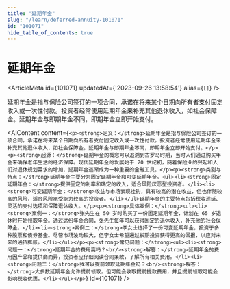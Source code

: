 ```yaml
---
title: "延期年金"
slug: "/learn/deferred-annuity-101071"
id: "101071"
hide_table_of_contents: true
---
```



# 延期年金

<ArticleMeta id={101071} updatedAt={'2023-09-26 13:58:54'} alias={`[]`} />
<div className='border-solid border-b border-t-0 my-4 border-[var(--ifm-color-gray-300)]' />

延期年金是指与保险公司签订的一项合同，承诺在将来某个日期向所有者支付固定收入或一次性付款。投资者经常使用延期年金来补充其他退休收入，如社会保障金。延期年金与即期年金不同，即期年金立即开始支付。

<AIContent content={`<p><strong>定义：</strong>延期年金是指与保险公司签订的一项合同，承诺在将来某个日期向所有者支付固定收入或一次性付款。投资者经常使用延期年金来补充其他退休收入，如社会保障金。延期年金与即期年金不同，即期年金立即开始支付。</p><p><strong>起源：</strong>延期年金的概念可以追溯到古罗马时期，当时人们通过购买年金来确保老年生活的经济保障。现代延期年金的发展始于 20 世纪初，随着保险业的兴起和人们对退休规划需求的增加，延期年金逐渐成为一种重要的金融工具。</p><p><strong>类别与特点：</strong>延期年金主要分为固定延期年金和可变延期年金。<ul><li><strong>固定延期年金：</strong>提供固定的利率和确定的收入，适合风险厌恶型投资者。</li><li><strong>可变延期年金：</strong>收益与市场表现挂钩，具有较高的潜在收益，但也伴随较高的风险，适合风险承受能力较高的投资者。</li></ul>延期年金的主要特点包括税收递延、灵活的支付选项和保障退休收入。</p><p><strong>具体案例：</strong><ul><li><strong>案例一：</strong>张先生在 50 岁时购买了一份固定延期年金，计划在 65 岁退休时开始领取年金。通过这份年金合同，张先生每年可以获得固定的退休收入，补充他的社会保障金。</li><li><strong>案例二：</strong>李女士选择了一份可变延期年金，投资于多种股票和债券基金。尽管市场波动较大，但李女士希望通过长期投资获得更高的回报，以应对未来的通货膨胀。</li></ul></p><p><strong>常见问题：</strong><ul><li><strong>问题一：</strong>延期年金的费用高吗？<br/><strong>解答：</strong>延期年金的费用因产品和提供商而异，投资者应仔细阅读合同条款，了解所有相关费用。</li><li><strong>问题二：</strong>我可以提前领取延期年金吗？<br/><strong>解答：</strong>大多数延期年金允许提前领取，但可能会收取提前提款费用，并且提前领取可能会影响税收优惠。</li></ul></p>`} id={101071} />
